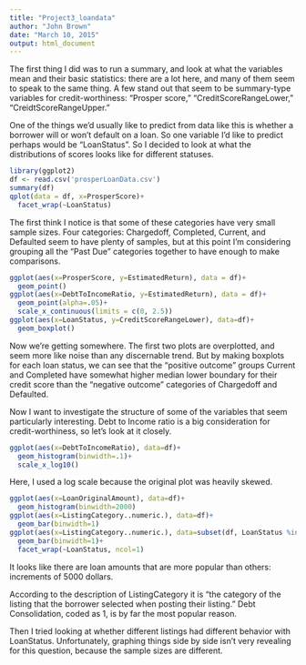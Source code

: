 ```yaml
---
title: "Project3_loandata"
author: "John Brown"
date: "March 10, 2015"
output: html_document
---
```

The first thing I did was to run a summary, and look at what the variables mean and their basic statistics: there are a lot here, and many of them seem to speak to the same thing. A few stand out that seem to be summary-type variables for credit-worthiness: "Prosper score," "CreditScoreRangeLower," "CreidtScoreRangeUpper." 

One of the things we'd usually like to predict from data like this is whether a borrower will or won't default on a loan. So one variable I'd like to predict perhaps would be "LoanStatus". So I decided to look at what the distributions of scores looks like for different statuses. 

```r
library(ggplot2)
df <- read.csv('prosperLoanData.csv')
summary(df)
qplot(data = df, x=ProsperScore)+
  facet_wrap(~LoanStatus)
```

The first think I notice is that some of these categories have very small sample sizes. Four categories: Chargedoff, Completed, Current, and Defaulted seem to have plenty of samples, but at this point I'm considering grouping all the "Past Due" categories together to have enough to make comparisons. 

```r
ggplot(aes(x=ProsperScore, y=EstimatedReturn), data = df)+
  geom_point()
ggplot(aes(x=DebtToIncomeRatio, y=EstimatedReturn), data = df)+
  geom_point(alpha=.05)+
  scale_x_continuous(limits = c(0, 2.5))
ggplot(aes(x=LoanStatus, y=CreditScoreRangeLower), data=df)+
  geom_boxplot()


```

Now we're getting somewhere. The first two plots are overplotted, and seem more like noise than any discernable trend. But by making boxplots for each loan status, we can see that the "positive outcome" groups Current and Completed have somewhat higher median lower boundary for their credit score than the "negative outcome" categories of Chargedoff and Defaulted. 


Now I want to investigate the structure of some of the variables that seem particularly interesting. Debt to Income ratio is a big consideration for credit-worthiness, so let's look at it closely.  

```r
ggplot(aes(x=DebtToIncomeRatio), data=df)+
  geom_histogram(binwidth=.1)+
  scale_x_log10()

```
Here, I used a log scale because the original plot was heavily skewed. 

```r
ggplot(aes(x=LoanOriginalAmount), data=df)+
  geom_histogram(binwidth=2000)
ggplot(aes(x=ListingCategory..numeric.), data=df)+
  geom_bar(binwidth=1)
ggplot(aes(x=ListingCategory..numeric.), data=subset(df, LoanStatus %in% c('Chargedoff', 'Completed','Current', 'Defaulted')))+
  geom_bar(binwidth=1)+
  facet_wrap(~LoanStatus, ncol=1)
```
It looks like there are loan amounts that are more popular than others: increments of 5000 dollars. 

According to the description of ListingCategory it is "the category of the listing that the borrower selected when posting their listing." Debt Consolidation, coded as 1, is by far the most popular reason. 

Then I tried looking at whether different listings had different behavior with LoanStatus. Unfortunately, graphing things side by side isn't very revealing for this question, because the sample sizes are different. 

